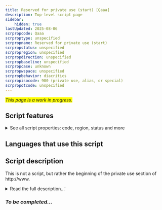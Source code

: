 ```yaml
---
title: Reserved for private use (start) [Qaaa]
description: Top-level script page
sidebar:
    hidden: true
lastUpdated: 2025-08-06
scrpropcode: Qaaa
scrproptype: unspecified
scrpropname: Reserved for private use (start)
scrpropstatus: unspecified
scrpropregion: unspecified
scrpropdirection: unspecified
scrpropbaseline: unspecified
scrpropcase: unknown
scrpropwspace: unspecified
scrpropbehavior: diacritics
scrpropisocode: 900 (private use, alias, or special)
scrpropotcode: unspecified
---
```


<span style='background-color:yellow'>_This page is a work in progress._</span>


## Script features

<details>
<summary> See all script properties: code, region, status and more</summary>
<ScriptInfo />
</details>

## Languages that use this script

<WsList script='Qaaa' wsMax='5' />

## Script description

  This is not a script, but rather the beginning of the private use section of http://www.

<details><summary>Read the full description...'</summary>_Not yet available._</details>

### _To be completed..._

